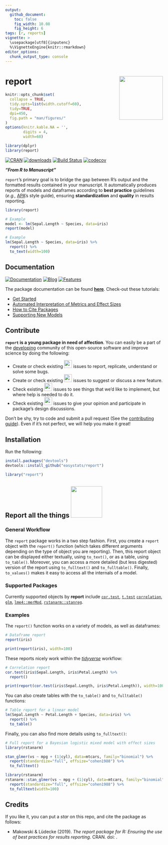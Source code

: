 ```yaml
---
output: 
  github_document:
    toc: false
    fig_width: 10.08
    fig_height: 6
tags: [r, reports]
vignette: >
  \usepackage[utf8]{inputenc}
  %\VignetteEngine{knitr::rmarkdown}
editor_options: 
  chunk_output_type: console
---
```


# report <img src='man/figures/logo.png' align="right" height="139" />

```r
knitr::opts_chunk$set(
  collapse = TRUE,
  tidy.opts=list(width.cutoff=60),
  tidy=TRUE,
  dpi=450,
  fig.path = "man/figures/"
)
options(knitr.kable.NA = '',
        digits = 4,
        width=60)

library(dplyr)
library(report)
```


[![CRAN](http://www.r-pkg.org/badges/version/report)](https://cran.r-project.org/package=report)
[![downloads](http://cranlogs.r-pkg.org/badges/report)](https://cran.r-project.org/package=report)
[![Build Status](https://travis-ci.org/easystats/report.svg?branch=master)](https://travis-ci.org/easystats/report)
[![codecov](https://codecov.io/gh/easystats/report/branch/master/graph/badge.svg)](https://codecov.io/gh/easystats/report)

***"From R to Manuscript"***

`report`'s primary goal is to bridge the gap between R's output and the formatted results contained in your manuscript. It automatically produces reports of models and dataframes according to **best practice** guidelines (*e.g.,* [APA](https://www.apastyle.org/)'s style guide), ensuring **standardization** and **quality** in results reporting.




```r
library(report)

# Example
model <- lm(Sepal.Length ~ Species, data=iris)
report(model)
```
```r
# Example
lm(Sepal.Length ~ Species, data=iris) %>% 
  report() %>% 
  to_text(width=100)
```


## Documentation

[![Documentation](https://img.shields.io/badge/documentation-report-orange.svg?colorB=E91E63)](https://easystats.github.io/report/)
[![Blog](https://img.shields.io/badge/blog-easystats-orange.svg?colorB=FF9800)](https://easystats.github.io/blog/posts/)
[![Features](https://img.shields.io/badge/features-report-orange.svg?colorB=2196F3)](https://easystats.github.io/report/reference/index.html)


The package documentation can be found [**here**](https://easystats.github.io/report/). Check-out these tutorials:

- [Get Started](https://easystats.github.io/report/articles/report.html)
- [Automated Interpretation of Metrics and Effect Sizes](https://easystats.github.io/report/articles/interpret_metrics.html)
- [How to Cite Packages](https://easystats.github.io/report/articles/cite_packages.html)
- [Supporting New Models](https://easystats.github.io/report/articles/supporting_new_models.html)


## Contribute

**`report` is a young package in need of affection**. You can easily be a part of the [developing](.github/CONTRIBUTING.md) community of this open-source software and improve science by doing the following:

- Create or check existing <a href=https://github.com/easystats/report/issues><img src="man/figures/issue_bug.png" height="25"></a> issues to report, replicate, understand or solve some bugs.
- Create or check existing <a href=https://github.com/easystats/report/issues><img src="man/figures/issue_featureidea.png" height="25"></a> issues to suggest or discuss a new feature.
- Check existing <a href=https://github.com/easystats/report/issues><img src="man/figures/issue_help.png" height="25"></a> issues to see things that we'd like to implement, but where help is needed to do it.
- Check existing <a href=https://github.com/easystats/report/issues><img src="man/figures/issue_opinion.png" height="25"></a> issues to give your opinion and participate in package's design discussions.

Don't be shy, try to code and submit a pull request (See the [contributing guide](.github/CONTRIBUTING.md)). Even if it's not perfect, we will help you make it great!



## Installation


Run the following:

```r
install.packages("devtools")
devtools::install_github("easystats/report")
```
```r
library("report")
```





## Report all the things <a href=https://easystats.github.io/Psycho.jl/latest/><img src="https://www.memecreator.org/static/images/templates/2776.jpg" height="100"></a>

### General Workflow

The `report` package works in a two step fashion. First, you create a `report` object with the `report()` function (which takes different arguments depending on the type of object you are reporting). Then, this report object can be displayed either textually, using `to_text()`, or as a table, using `to_table()`. Moreover, you can access a more detailed (but less digested) version of the report using `to_fulltext()` and `to_fulltable()`. Finally, `to_values()` makes it easy to access all the internals of a model.

### Supported Packages

Currently supported objects by **report** include [`cor.test`](https://stat.ethz.ch/R-manual/R-patched/library/stats/html/cor.test.html), [`t.test`](https://stat.ethz.ch/R-manual/R-devel/library/stats/html/t.test.html) [`correlation`](https://github.com/easystats/correlation), [`glm`](https://stat.ethz.ch/R-manual/R-devel/library/stats/html/glm.html), [`lme4::merMod`](https://github.com/lme4/lme4/), [`rstanarm::stanreg`](https://github.com/stan-dev/rstanarm).

### Examples

The `report()` function works on a variety of models, as well as dataframes:

```r
# Dataframe report
report(iris)
```
```r
print(report(iris), width=100)
```

These reports nicely work within the [*tidyverse*](https://github.com/tidyverse) workflow:

```r
# Correlation report
cor.test(iris$Sepal.Length, iris$Petal.Length) %>% 
  report()
```
```r
print(report(cor.test(iris$Sepal.Length, iris$Petal.Length)), width=100)
```

You can also create tables with the `to_table()` and `to_fulltable()` functions:


```r
# Table report for a linear model
lm(Sepal.Length ~ Petal.Length + Species, data=iris) %>% 
  report() %>% 
  to_table()
```


Finally, you can also find more details using `to_fulltext()`:

```r
# Full report for a Bayesian logistic mixed model with effect sizes
library(rstanarm)

stan_glmer(vs ~ mpg + (1|cyl), data=mtcars, family="binomial") %>% 
  report(standardize="full", effsize="cohen1988") %>% 
  to_fulltext()
```
```r
library(rstanarm)
rstanarm::stan_glmer(vs ~ mpg + (1|cyl), data=mtcars, family="binomial", refresh = 0) %>% 
  report(standardize="full", effsize="cohen1988") %>% 
  to_fulltext(width=100)
```


## Credits

If you like it, you can put a *star* on this repo, and cite the package as follows:

- Makowski \& Lüdecke (2019). *The report package for R: Ensuring the use of best practices for results reporting*. CRAN. doi: .
